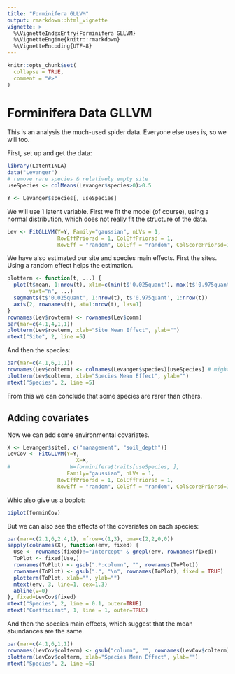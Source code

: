 ```yaml
---
title: "Forminifera GLLVM"
output: rmarkdown::html_vignette
vignette: >
  %\VignetteIndexEntry{Forminifera GLLVM}
  %\VignetteEngine{knitr::rmarkdown}
  %\VignetteEncoding{UTF-8}
---
```


```r
knitr::opts_chunk$set(
  collapse = TRUE,
  comment = "#>"
)
```

# Forminifera Data GLLVM

This is an analysis the much-used spider data. Everyone else uses is, so we will too.

First, set up and get the data:

```r
library(LatentINLA)
data("Levanger")
# remove rare species & relatively empty site
useSpecies <- colMeans(Levanger$species>0)>0.5

Y <- Levanger$species[, useSpecies]
```

We will use 1 latent variable. First we fit the model (of course), using a normal distribution, which does not really fit the structure of the data. 

```r
Lev <- FitGLLVM(Y=Y, Family="gaussian", nLVs = 1, 
                RowEffPriorsd = 1, ColEffPriorsd = 1,
                RowEff = "random", ColEff = "random", ColScorePriorsd=1)

```


We have also estimated our site and species main effects. First the sites. Using a random effect helps the estimation.

```r
plotterm <- function(t, ...) {
  plot(t$mean, 1:nrow(t), xlim=c(min(t$'0.025quant'), max(t$'0.975quant')),
       yaxt="n", ...)
  segments(t$'0.025quant', 1:nrow(t), t$'0.975quant', 1:nrow(t))
  axis(2, rownames(t), at=1:nrow(t), las=1)
}
rownames(Lev$rowterm) <- rownames(Lev$comm)
par(mar=c(4.1,4,1,1))
plotterm(Lev$rowterm, xlab="Site Mean Effect", ylab="")
mtext("Site", 2, line =5)

```

And then the species:

```r
par(mar=c(4.1,6,1,1))
rownames(Lev$colterm) <- colnames(Levanger$species)[useSpecies] # might not be right
plotterm(Lev$colterm, xlab="Species Mean Effect", ylab="")
mtext("Species", 2, line =5)
```

From this we can conclude that some species are rarer than others.

## Adding covariates

Now we can add some environmental covariates.

```r
X <- Levanger$site[, c("management", "soil_depth")]
LevCov <- FitGLLVM(Y=Y, 
                      X=X, 
#                   W=forminifera$traits[useSpecies, ],
                   Family="gaussian", nLVs = 1, 
                RowEffPriorsd = 1, ColEffPriorsd = 1,
                RowEff = "random", ColEff = "random", ColScorePriorsd=1)

```

Whic also give us a boplot:

```r
biplot(forminCov)

```

But we can also see the effects of the covariates on each species:

```r

par(mar=c(2.1,6,2.4,1), mfrow=c(1,3), oma=c(2,2,0,0))
sapply(colnames(X), function(env, fixed) {
  Use <- rownames(fixed)!="Intercept" & grepl(env, rownames(fixed))
  ToPlot <- fixed[Use,]
  rownames(ToPlot) <- gsub(".*:column", "", rownames(ToPlot))
  rownames(ToPlot) <- gsub(".", "\n", rownames(ToPlot), fixed = TRUE)
  plotterm(ToPlot, xlab="", ylab="")
  mtext(env, 3, line=1, cex=1.3)
  abline(v=0)
}, fixed=LevCov$fixed)
mtext("Species", 2, line = 0.1, outer=TRUE)
mtext("Coefficient", 1, line = 1, outer=TRUE)

```

And then the species main effects, which suggest that the mean abundances are the same.

```r
par(mar=c(4.1,6,1,1))
rownames(LevCov$colterm) <- gsub("column", "", rownames(LevCov$colterm))
plotterm(LevCov$colterm, xlab="Species Mean Effect", ylab="")
mtext("Species", 2, line =5)
```

